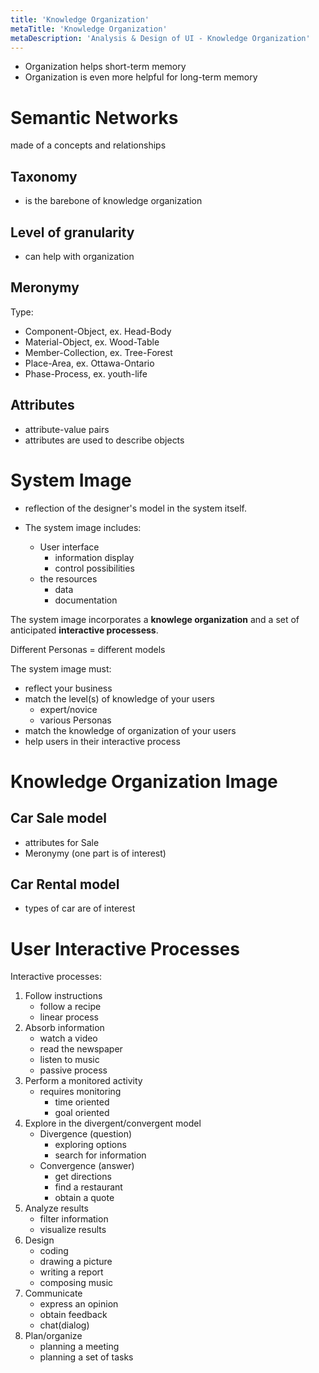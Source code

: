 ```yaml
---
title: 'Knowledge Organization'
metaTitle: 'Knowledge Organization'
metaDescription: 'Analysis & Design of UI - Knowledge Organization'
---
```


- Organization helps short-term memory
- Organization is even more helpful for long-term memory

# Semantic Networks

made of a concepts and relationships

## Taxonomy

- is the barebone of knowledge organization 

## Level of granularity

- can help with organization

## Meronymy

Type:
- Component-Object, ex. Head-Body
- Material-Object, ex. Wood-Table
- Member-Collection, ex. Tree-Forest
- Place-Area, ex. Ottawa-Ontario
- Phase-Process, ex. youth-life

## Attributes
- attribute-value pairs
- attributes are used to describe objects

# System Image

- reflection of the designer's model in the system itself.

- The system image includes:
    - User interface
        - information display
        - control possibilities
    - the resources
        - data
        - documentation

The system image incorporates a **knowlege organization** and a set of anticipated **interactive processess**.

Different Personas = different models

The system image must:
- reflect your business
- match the level(s) of knowledge of your users
    - expert/novice
    - various Personas
- match the knowledge of organization of your users
- help users in their interactive process

# Knowledge Organization Image

## Car Sale model
- attributes for Sale
- Meronymy (one part is of interest)

## Car Rental model
- types of car are of interest 

# User Interactive Processes

Interactive processes:
1. Follow instructions
    - follow a recipe
    - linear process
2. Absorb information
    - watch a video
    - read the newspaper
    - listen to music
    - passive process
3. Perform a monitored activity
    - requires monitoring
        - time oriented
        - goal oriented
4. Explore in the divergent/convergent model
    - Divergence (question)
        - exploring options
        - search for information
    - Convergence (answer)
        - get directions
        - find a restaurant
        - obtain a quote
5. Analyze results
    - filter information 
    - visualize results
6. Design
    - coding
    - drawing a picture
    - writing a report
    - composing music
7. Communicate
    - express an opinion
    - obtain feedback
    - chat(dialog)
8. Plan/organize
    - planning a meeting
    - planning a set of tasks
